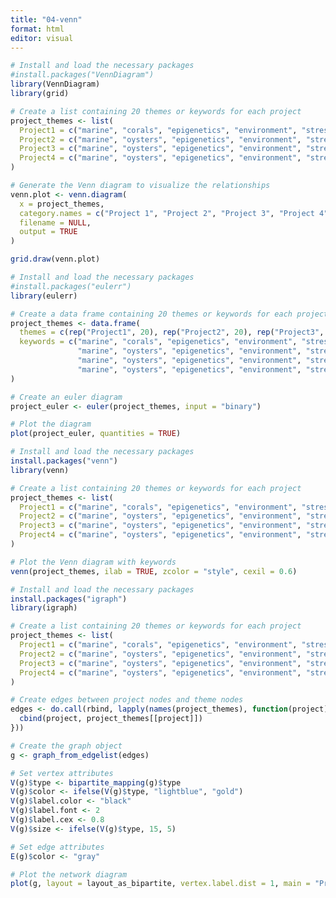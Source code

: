 ```yaml
---
title: "04-venn"
format: html
editor: visual
---
```


```r
# Install and load the necessary packages
#install.packages("VennDiagram")
library(VennDiagram)
library(grid)

# Create a list containing 20 themes or keywords for each project
project_themes <- list(
  Project1 = c("marine", "corals", "epigenetics", "environment", "stressors", "inheritance", "reef_building", "physiology", "ecology", "evolution", "symbiosis", "education", "energetics", "metabolic", "phenotype", "E5_platform", "STEM", "open_science", "quantitative_approaches", "research_reproducibility"),
  Project2 = c("marine", "oysters", "epigenetics", "environment", "stressors", "inheritance", "aquaculture", "DNA_methylation", "Crassostrea_virginica", "ocean_acidification", "intergenerational_response", "genomics", "adaptation", "bioinformatics", "biogeochemistry", "E2O", "girls_in_STEM", "low_income_schools", "open_science", "reproducibility"),
  Project3 = c("marine", "oysters", "epigenetics", "environment", "stressors", "inheritance", "climate_change", "physiology", "Crassostrea_gigas", "tetraploid", "triploid", "temperature", "salinity", "low_pH", "oxygen_consumption", "shell_morphology", "survival_rates", "proteomics", "DNA_methylation", "environmental_conditions"),
  Project4 = c("marine", "oysters", "epigenetics", "environment", "stressors", "inheritance", "genomics", "Olympia_oyster", "Puget_Sound", "restoration", "protection", "environmental_change", "ecological_interactions", "population_structure", "genetic_variation", "RAD-Seq", "BS-Seq", "web-based_platform", "discovery", "collaboration")
)

# Generate the Venn diagram to visualize the relationships
venn.plot <- venn.diagram(
  x = project_themes,
  category.names = c("Project 1", "Project 2", "Project 3", "Project 4"),
  filename = NULL,
  output = TRUE
)

grid.draw(venn.plot)


```

```r
# Install and load the necessary packages
#install.packages("eulerr")
library(eulerr)

# Create a data frame containing 20 themes or keywords for each project
project_themes <- data.frame(
  themes = c(rep("Project1", 20), rep("Project2", 20), rep("Project3", 20), rep("Project4", 20)),
  keywords = c("marine", "corals", "epigenetics", "environment", "stressors", "inheritance", "reef_building", "physiology", "ecology", "evolution", "symbiosis", "education", "energetics", "metabolic", "phenotype", "E5_platform", "STEM", "open_science", "quantitative_approaches", "research_reproducibility",
               "marine", "oysters", "epigenetics", "environment", "stressors", "inheritance", "aquaculture", "DNA_methylation", "Crassostrea_virginica", "ocean_acidification", "intergenerational_response", "genomics", "adaptation", "bioinformatics", "biogeochemistry", "E2O", "girls_in_STEM", "low_income_schools", "open_science", "reproducibility",
               "marine", "oysters", "epigenetics", "environment", "stressors", "inheritance", "climate_change", "physiology", "Crassostrea_gigas", "tetraploid", "triploid", "temperature", "salinity", "low_pH", "oxygen_consumption", "shell_morphology", "survival_rates", "proteomics", "DNA_methylation", "environmental_conditions",
               "marine", "oysters", "epigenetics", "environment", "stressors", "inheritance", "genomics", "Olympia_oyster", "Puget_Sound", "restoration", "protection", "environmental_change", "ecological_interactions", "population_structure", "genetic_variation", "RAD-Seq", "BS-Seq", "web-based_platform", "discovery", "collaboration")
)

# Create an euler diagram
project_euler <- euler(project_themes, input = "binary")

# Plot the diagram
plot(project_euler, quantities = TRUE)

```

```r
# Install and load the necessary packages
install.packages("venn")
library(venn)

# Create a list containing 20 themes or keywords for each project
project_themes <- list(
  Project1 = c("marine", "corals", "epigenetics", "environment", "stressors", "inheritance", "reef_building", "physiology", "ecology", "evolution", "symbiosis", "education", "energetics", "metabolic", "phenotype", "E5_platform", "STEM", "open_science", "quantitative_approaches", "research_reproducibility"),
  Project2 = c("marine", "oysters", "epigenetics", "environment", "stressors", "inheritance", "aquaculture", "DNA_methylation", "Crassostrea_virginica", "ocean_acidification", "intergenerational_response", "genomics", "adaptation", "bioinformatics", "biogeochemistry", "E2O", "girls_in_STEM", "low_income_schools", "open_science", "reproducibility"),
  Project3 = c("marine", "oysters", "epigenetics", "environment", "stressors", "inheritance", "climate_change", "physiology", "Crassostrea_gigas", "tetraploid", "triploid", "temperature", "salinity", "low_pH", "oxygen_consumption", "shell_morphology", "survival_rates", "proteomics", "DNA_methylation", "environmental_conditions"),
  Project4 = c("marine", "oysters", "epigenetics", "environment", "stressors", "inheritance", "genomics", "Olympia_oyster", "Puget_Sound", "restoration", "protection", "environmental_change", "ecological_interactions", "population_structure", "genetic_variation", "RAD-Seq", "BS-Seq", "web-based_platform", "discovery", "collaboration")
)

# Plot the Venn diagram with keywords
venn(project_themes, ilab = TRUE, zcolor = "style", cexil = 0.6)

```

```r
# Install and load the necessary packages
install.packages("igraph")
library(igraph)

# Create a list containing 20 themes or keywords for each project
project_themes <- list(
  Project1 = c("marine", "corals", "epigenetics", "environment", "stressors", "inheritance", "reef_building", "physiology", "ecology", "evolution", "symbiosis", "education", "energetics", "metabolic", "phenotype", "E5_platform", "STEM", "open_science", "quantitative_approaches", "research_reproducibility"),
  Project2 = c("marine", "oysters", "epigenetics", "environment", "stressors", "inheritance", "aquaculture", "DNA_methylation", "Crassostrea_virginica", "ocean_acidification", "intergenerational_response", "genomics", "adaptation", "bioinformatics", "biogeochemistry", "E2O", "girls_in_STEM", "low_income_schools", "open_science", "reproducibility"),
  Project3 = c("marine", "oysters", "epigenetics", "environment", "stressors", "inheritance", "climate_change", "physiology", "Crassostrea_gigas", "tetraploid", "triploid", "temperature", "salinity", "low_pH", "oxygen_consumption", "shell_morphology", "survival_rates", "proteomics", "DNA_methylation", "environmental_conditions"),
  Project4 = c("marine", "oysters", "epigenetics", "environment", "stressors", "inheritance", "genomics", "Olympia_oyster", "Puget_Sound", "restoration", "protection", "environmental_change", "ecological_interactions", "population_structure", "genetic_variation", "RAD-Seq", "BS-Seq", "web-based_platform", "discovery", "collaboration")
)

# Create edges between project nodes and theme nodes
edges <- do.call(rbind, lapply(names(project_themes), function(project) {
  cbind(project, project_themes[[project]])
}))

# Create the graph object
g <- graph_from_edgelist(edges)

# Set vertex attributes
V(g)$type <- bipartite_mapping(g)$type
V(g)$color <- ifelse(V(g)$type, "lightblue", "gold")
V(g)$label.color <- "black"
V(g)$label.font <- 2
V(g)$label.cex <- 0.8
V(g)$size <- ifelse(V(g)$type, 15, 5)

# Set edge attributes
E(g)$color <- "gray"

# Plot the network diagram
plot(g, layout = layout_as_bipartite, vertex.label.dist = 1, main = "Project Keyword Network Diagram")

```
